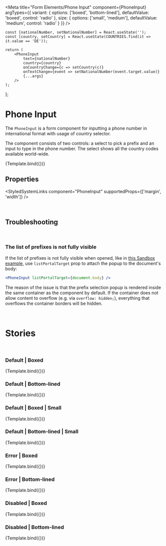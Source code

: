 
<Meta
    title="Form Elements/Phone Input"
    component={PhoneInput}
    argTypes={{
        variant: {
            options: ['boxed', 'bottom-lined'],
            defaultValue: 'boxed',
            control: 'radio'
        },
        size: {
            options: ['small', 'medium'],
            defaultValue: 'medium',
            control: 'radio'
        }
    }}
/>

    const [nationalNumber, setNationalNumber] = React.useState('');
    const [country, setCountry] = React.useState(COUNTRIES.find(it => it.value == 'DE'));

    return (
        <PhoneInput
            text={nationalNumber}
            country={country}
            onCountryChange={c => setCountry(c)}
            onTextChange={event => setNationalNumber(event.target.value)}
            {...args}
        />
    );

};

# Phone Input

The `PhoneInput` is a form component for inputting a phone number in international format with usage of country selector.

The component consists of two controls: a select to pick a prefix and an input to type in the phone number. The select shows all the country codes available world-wide.

<Canvas>
    <Story
        name="Default"
        args={{
            variant: 'boxed',
            label: 'Phone Number',
            id: 'phone',
            country: {
                label: 'DE',
                value: 'DE',
                dialCode: '+49'
            }
        }}
    >
        {Template.bind({})}
    </Story>
</Canvas>

<br />

## Properties

<ArgsTable of={PhoneInput} />

<StyledSystemLinks component="PhoneInput" supportedProps={['margin', 'width']} />

<br />

## Troubleshooting

<br />

### The list of prefixes is not fully visible

If the list of prefixes is not fully visible when opened, like in [this Sandbox example](https://codesandbox.io/s/inspiring-austin-2006xl?file=/src/index.js), use `listPortalTarget` prop to attach the popup to the document's body:

```jsx
<PhoneInput listPortalTarget={document.body} />
```

The reason of the issue is that the prefix selection popup is rendered inside the same container as the component by default. If the container does not allow content to overflow (e.g. via `overflow: hidden;`), everything that overflows the container borders will be hidden.

<br />

# Stories

<br />

### Default | Boxed

<Canvas>
    <Story
        name="Boxed"
        args={{
            variant: 'boxed',
            label: 'Phone Number',
            id: 'phone',
            country: {
                label: 'DE',
                value: 'DE',
                dialCode: '+49'
            }
        }}
    >
        {Template.bind({})}
    </Story>
</Canvas>

### Default | Bottom-lined

<Canvas>
    <Story
        name="Bottom-Lined"
        args={{
            variant: 'bottom-lined',
            label: 'Phone Number',
            id: 'phone',
            country: {
                label: 'DE',
                value: 'DE',
                dialCode: '+49'
            }
        }}
    >
        {Template.bind({})}
    </Story>
</Canvas>

### Default | Boxed | Small

<Canvas>
    <Story
        name="Boxed | Small"
        args={{
            variant: 'boxed',
            label: 'Phone Number',
            id: 'phone',
            country: {
                label: 'DE',
                value: 'DE',
                dialCode: '+49'
            },
            size: 'small'
        }}
    >
        {Template.bind({})}
    </Story>
</Canvas>

### Default | Bottom-lined | Small

<Canvas>
    <Story
        name="Bottom-lined | Small"
        args={{
            variant: 'bottom-lined',
            label: 'Phone Number',
            id: 'phone',
            country: {
                label: 'DE',
                value: 'DE',
                dialCode: '+49'
            },
            size: 'small'
        }}
    >
        {Template.bind({})}
    </Story>
</Canvas>

### Error | Boxed

<Canvas>
    <Story
        name="Error | Boxed"
        args={{
            variant: 'boxed',
            label: 'Phone Number',
            id: 'phone',
            country: {
                label: 'DE',
                value: 'DE',
                dialCode: '+49'
            },
            error: true
        }}
    >
        {Template.bind({})}
    </Story>
</Canvas>

### Error | Bottom-lined

<Canvas>
    <Story
        name="Error | Bottom-Lined"
        args={{
            variant: 'bottom-lined',
            label: 'Phone Number',
            id: 'phone',
            country: {
                label: 'DE',
                value: 'DE',
                dialCode: '+49'
            },
            error: true
        }}
    >
        {Template.bind({})}
    </Story>
</Canvas>

### Disabled | Boxed

<Canvas>
    <Story
        name="Disabled | Boxed"
        args={{
            variant: 'boxed',
            label: 'Phone Number',
            id: 'phone',
            country: {
                label: 'DE',
                value: 'DE',
                dialCode: '+49'
            },
            disabled: true
        }}
    >
        {Template.bind({})}
    </Story>
</Canvas>

### Disabled | Bottom-lined

<Canvas>
    <Story
        name="Disabled | Bottom-Lined"
        args={{
            variant: 'bottom-lined',
            label: 'Phone Number',
            id: 'phone',
            country: {
                label: 'DE',
                value: 'DE',
                dialCode: '+49'
            },
            disabled: true
        }}
    >
        {Template.bind({})}
    </Story>
</Canvas>
